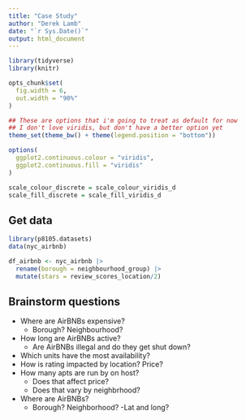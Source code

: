 ```yaml
---
title: "Case Study"
author: "Derek Lamb"
date: "`r Sys.Date()`"
output: html_document
---
```

```r
library(tidyverse)
library(knitr)

opts_chunk$set(
  fig.width = 6,
  out.width = "90%"
)

## These are options that i'm going to treat as default for now
## I don't love viridis, but don't have a better option yet
theme_set(theme_bw() + theme(legend.position = "bottom"))

options(
  ggplot2.continuous.colour = "viridis",
  ggplot2.continuous.fill = "viridis"
)

scale_colour_discrete = scale_colour_viridis_d
scale_fill_discrete = scale_fill_viridis_d
```

## Get data
```r
library(p8105.datasets)
data(nyc_airbnb)

df_airbnb <- nyc_airbnb |> 
  rename(borough = neighbourhood_group) |> 
  mutate(stars = review_scores_location/2)
```

## Brainstorm questions
- Where are AirBNBs expensive?
  - Borough? Neighbourhood?
- How long are AirBNBs active?
  - Are AirBNBs illegal and do they get shut down?
- Which units have the most availability?  
- How is rating impacted by location? Price?
- How many apts are run by on host?
  - Does that affect price?
  - Does that vary by neighbrhood?
- Where are AirBNBs?
  - Borough? Neighborhood?
  -Lat and long?

